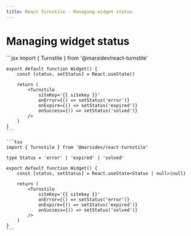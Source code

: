 ```yaml
---
title: React Turnstile - Managing widget status
---
```


# Managing widget status

<CodeGroup>
  ```jsx
	import { Turnstile } from '@marsidev/react-turnstile'

	export default function Widget() {
		const [status, setStatus] = React.useState()

		return (
			<Turnstile
				siteKey='{{ sitekey }}'
				onError={() => setStatus('error')}
				onExpire={() => setStatus('expired')}
				onSuccess={() => setStatus('solved')}
			/>
		)
	}
	```

	```tsx
	import { Turnstile } from '@marsidev/react-turnstile'

	type Status = 'error' | 'expired' | 'solved'

	export default function Widget() {
		const [status, setStatus] = React.useState<Status | null>(null)

		return (
			<Turnstile
				siteKey='{{ sitekey }}'
				onError={() => setStatus('error')}
				onExpire={() => setStatus('expired')}
				onSuccess={() => setStatus('solved')}
			/>
		)
	}
	```
</CodeGroup>
